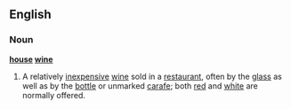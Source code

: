 ==English==

===Noun===
'''[[house]] [[wine]]'''

# A relatively [[inexpensive]] [[wine]] sold in a [[restaurant]], often by the [[glass]] as well as by the [[bottle]] or unmarked [[carafe]]; both [[red]] and [[white]] are normally offered.